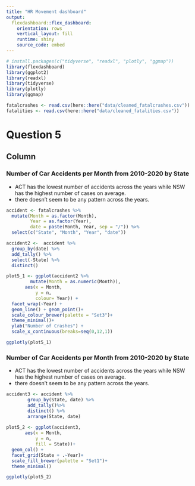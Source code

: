 ```yaml
---
title: "HR Movement dashboard"
output: 
  flexdashboard::flex_dashboard:
    orientation: rows
    vertical_layout: fill
    runtime: shiny
    source_code: embed
---
```


```r
# install.packages(c("tidyverse", "readxl", "plotly", "ggmap"))
library(flexdashboard)
library(ggplot2)
library(readxl)
library(tidyverse)
library(plotly)
library(ggmap)
```

```r
fatalcrashes <- read.csv(here::here("data/cleaned_fatalcrashes.csv"))
fatalities <- read.csv(here::here("data/cleaned_fatalities.csv"))
```

Question 5 {data-icon="fa-user-plus"}
==================
Column
--------

### Number of Car Accidents per Month from 2010-2020 by State
  - ACT has the lowest number of accidents across the years while NSW has the highest number of cases on average.
  - there doesn't seem to be any pattern across the years.
```r
accident <- fatalcrashes %>%
  mutate(Month = as.factor(Month),
         Year = as.factor(Year),
         date = paste(Month, Year, sep = "/")) %>%
  select(c("State", "Month", "Year", "date"))

accident2 <-  accident %>%
  group_by(date) %>%
  add_tally() %>%
  select(-State) %>%
  distinct()

plot5_1 <- ggplot(accident2 %>%
         mutate(Month = as.numeric(Month)),
       aes(x = Month,
           y = n,
           colour= Year)) +
  facet_wrap(~Year) +
  geom_line() + geom_point()+
  scale_colour_brewer(palette = "Set3")+
  theme_minimal()+
  ylab("Number of Crashes") +
  scale_x_continuous(breaks=seq(0,12,1))

ggplotly(plot5_1)
```

### Number of Car Accidents per Month from 2010-2020 by State
  - ACT has the lowest number of accidents across the years while NSW has the highest number of cases on average.
  - there doesn't seem to be any pattern across the years.
```r
accident3 <- accident %>%
        group_by(State, date) %>%
        add_tally()%>%
        distinct() %>%
        arrange(State, date)
        
plot5_2 <- ggplot(accident3,
       aes(x = Month,
           y = n,
           fill = State))+
  geom_col() +
  facet_grid(State + .~Year)+ 
  scale_fill_brewer(palette = "Set1")+
  theme_minimal()

ggplotly(plot5_2)
```

